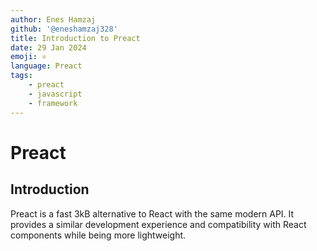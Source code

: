 ---
author: Enes Hamzaj
github: '@eneshamzaj328'
title: Introduction to Preact
date: 29 Jan 2024
emoji: ⚛️
language: Preact
tags:
    - preact
    - javascript
    - framework
---

# Preact

## Introduction

Preact is a fast 3kB alternative to React with the same modern API. It provides a similar development experience and compatibility with React components while being more lightweight.
